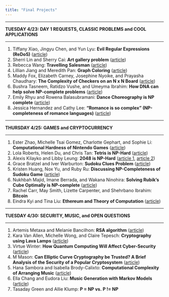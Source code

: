 ```yaml
---
title: "Final Projects"
---
```


<hr>
**TUESDAY 4/23: DAY 1 REQUESTS, CLASSIC PROBLEMS and COOL APPLICATIONS**
<hr>

1.	Tiffany Xiao, Jingyu Chen, and Yun Lyu: <strong>Evil Regular Expressions (ReDoS)</strong> ([article](https://msdn.microsoft.com/en-au/magazine/ff646973.aspx)) 
2.	Sherri Lin and Sherry Cai: <strong>Art gallery problem</strong>	([article](https://en.wikipedia.org/wiki/Art_gallery_problem))
3.	Rebecca Wang: <strong>Travelling Salesman</strong> ([article](https://en.wikipedia.org/wiki/Travelling_salesman_problem))
4. Lillian Jiang and Meredith Pan: <strong>Graph Coloring</strong> ([article](https://brilliant.org/wiki/graph-coloring-and-chromatic-numbers/))
5. Maddy Fox, Elizabeth Carney, Josephine Nyoike, and Prayasha Chaudhary:	<strong>The Complexity of Checkers on an N x N Board</strong> ([article](https://ieeexplore.ieee.org/stamp/stamp.jsp?tp=&arnumber=4567962))
6.	Bushra Tasneem, Ratidzo Vushe, and Umeyma Ibrahim: <strong>How DNA can help solve NP-complete problems</strong> ([article](http://citeseerx.ist.psu.edu/viewdoc/download?doi=10.1.1.54.8878&rep=rep1&type=pdf))
7. Emily Rhyu and Rowena Balasubramani: 	<strong>Dance Choreography is NP complete</strong>	([article](http://dl6.globalstf.org/index.php/joc/article/download/1092/1025))
8.	Jessica Hernandez and Cathy Lee: <strong>"Romance is so complex" (NP-completeness of romance languages)</strong>	([article](https://nlp.stanford.edu/manning/articles/romance.pdf))

<hr>
**THURSDAY 4/25: GAMES and CRYPTOCURRENCY**
<hr>

1. Ester Zhao, Michelle Tsai Gomez, Charlotte Gephart, and Sophie Li: <strong>Computational Hardness of Nintendo Games</strong> ([article](https://arxiv.org/pdf/1203.1895.pdf))
2. Lola Roberts, Helen Du, and Chris Tan: <strong>Tetris is NP-Hard</strong>	([article](http://erikdemaine.org/articles/Tetris))
3. Alexis Kilayko and Libby Leung: <strong>2048 is NP-Hard</strong>	 ([article 1](http://drops.dagstuhl.de/opus/volltexte/2016/5885/pdf/26.pdf), [article 2](https://www.sciencedirect.com/science/article/pii/S0304397518301798"))
4. Grace Bratzel and Iver Warburton: <strong>Sudoku Clues Problem</strong> ([article](https://www.degruyter.com/downloadpdf/j/comp.2012.2.issue-2/s13537-012-0011-y/s13537-012-0011-y.pdf))
5. Kristen Huang, Nox Yu, and Ruby Ru: <strong>Discussing NP-Completeness of Sudoku Game</strong> ([article](http://www.cs.ox.ac.uk/people/paul.goldberg/FCS/sudoku.html))
6. Nukhbah Majid, Imane Berrada, and Wakana Ninohira: <strong>Solving Rubik's Cube Optimally is NP-complete</strong> ([article](http://drops.dagstuhl.de/opus/volltexte/2018/8533/pdf/LIPIcs-STACS-2018-24.pdf))
7. Rachel Carr, May Smith, Lizette Carpenter, and Shehrbano Ibrahim: <strong>Bitcoin</strong>
8. Eindra Kyi and Tina Liu: <strong>Ethereum and Theory of Computation</strong> ([article](https://ethereum.github.io/yellowpaper/paper.pdf))

<hr>
**TUESDAY 4/30: SECURITY, MUSIC, and OPEN QUESTIONS**
<hr>

1. Artemis Metaxa and Melanie Bancilhon: <strong>RSA algorithm</strong> ([article](https://people.csail.mit.edu/rivest/Rsapaper.pdf))
2. Kara Van Allen, Michelle Wong, and Claire Tepesch: <strong>Cryptography using Lava Lamps</strong> ([article](https://blog.cloudflare.com/lavarand-in-production-the-nitty-gritty-technical-details/))
3. Virtue Winter: <strong>How Quantum Computing Will Affect Cyber-Security</strong> ([article](https://www.economist.com/science-and-technology/2018/10/20/quantum-computers-will-break-the-encryption-that-protects-the-internet))
4. M Mason: <strong>Can Elliptic Curve Cryptography be Trusted? A Brief Analysis of the Security of a Popular Cryptosystem</strong> ([article](https://www.isaca.org/Journal/archives/2016/volume-3/Pages/can-elliptic-curve-cryptography-be-trusted.aspx))
5. Hana Sambora and Isabella Brody-Calixto: <strong>Computational Complexity of Arranging Music</strong> ([article](https://arxiv.org/pdf/1607.04220.pdf))
6. Ella Chang and Eudora Liu: <strong>Music Generation with Markov Models</strong> ([article](https://ieeexplore.ieee.org/stamp/stamp.jsp?tp=&arnumber=5492670))
7. Tasaday Green and Allie Klump: <strong>P = NP vs. P != NP</strong>

